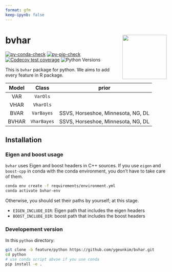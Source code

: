 ```yaml
---
format: gfm
keep-ipynb: false
---
```


<!-- README.md is generated from README.qmd. Please edit that file -->

# bvhar <a href="https://github.com/ygeunkim/bvhar/tree/feature/python/python/"><img src="docs/logo.png" align="right" height="138" /></a>

<!-- badges: start -->
[![py-conda-check](https://github.com/ygeunkim/bvhar/actions/workflows/py-conda-check.yaml/badge.svg?branch=feature%2Fpython)](https://github.com/ygeunkim/bvhar/actions/workflows/py-conda-check.yaml?query=branch%3Afeature%2Fpython)
[![py-pip-check](https://github.com/ygeunkim/bvhar/actions/workflows/py-pip-check.yaml/badge.svg?branch=feature%2Fpython)](https://github.com/ygeunkim/bvhar/actions/workflows/R-CMD-check.yaml?query=branch%3Afeature%2Fpython)
[![Codecov test coverage](https://codecov.io/gh/ygeunkim/bvhar/branch/feature%2Fpython/graph/badge.svg?flag=python)](https://app.codecov.io/gh/ygeunkim/bvhar)
![Python Versions](https://img.shields.io/badge/python-3.10%20%7C%203.11%20%7C%203.12-blue)
<!-- badges: end -->

This is `bvhar` package for python. We aims to add every feature in R package.

| Model | Class | prior |  
|:-----:|:--------:|:-----:|  
| VAR | `VarOls` | |  
| VHAR | `VharOls` | |  
| BVAR | `VarBayes` | SSVS, Horseshoe, Minnesota, NG, DL |  
| BVHAR | `VharBayes` | SSVS, Horseshoe, Minnesota, NG, DL |  

## Installation

### Eigen and boost usage

`bvhar` uses Eigen and boost headers in C++ sources.
If you use `eigen` and `boost-cpp` in conda with the conda environment, you don't have to take care of them.

```bash
conda env create -f requirements/environment.yml
conda activate bvhar-env
```

Otherwise, you should set their paths by yourself; at this stage.

- `EIGEN_INCLUDE_DIR`: Eigen path that includes the eigen headers
- `BOOST_INCLUDE_DIR`: boost path that includes the boost headers

### Developement version

In this `python` directory:

```bash
git clone -b feature/python https://github.com/ygeunkim/bvhar.git
cd python
# use conda script abvoe if you use conda
pip install -e .
```
